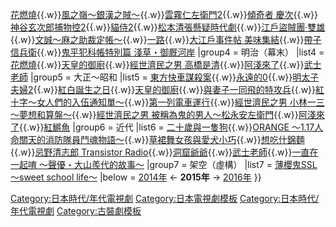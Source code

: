 {{Navbox
|name = 2015年日本時代電視劇
|title = [[日本劇集列表 (2015年)|2015年日本時代電視劇]]
|state = collapsed
|group1 = 平安時代
|list1 = [[陰陽師 (2015年電視劇)|陰陽師]]
|group2 = 戰國·安土桃山時代
|list2 = 
|group3 = 江戶時代
|list3 =  [[大江戶搜査網|大江戶搜査網2015]]{{.w}}[[花燃燒]]{{.w}}[[銀漢之賦|風之嶺～銀漢之賊～]]{{.w}}[[雲霧仁左衛門|雲霧仁左衛門2]]{{.w}}[[傾奇者 慶次]]{{.w}}[[神谷玄次郎捕物控|神谷玄次郎捕物控2]]{{.w}}[[貓侍|貓侍2]]{{.w}}[[松本清張懸疑時代劇]]{{.w}}[[江戶盜賊團·雙雄]]{{.w}}[[文誠～麻之助裁定帳～]]{{.w}}[[一路]]{{.w}}[[大江戶事件帖 美味集結]]{{.w}}[[帶子信兵衛]]{{.w}}[[鬼平犯科帳特別篇 淺草・御厩河岸]]
|group4 = 明治（幕末）
|list4 = [[花燃燒]]{{.w}}[[天皇的御廚]]{{.w}}[[經世濟民之男|經世濟民之男 高橋是清]]{{.w}}[[阿淺來了]]{{.w}}[[武士老師]]
|group5 = 大正～昭和
|list5 = [[東方快車謀殺案 (日本電視劇)|東方快車謀殺案]]{{.w}}[[永遠的0]]{{.w}}[[明太子夫婦2]]{{.w}}[[紅白誕生之日]]{{.w}}[[天皇的御廚]]{{.w}}[[與妻子一同飛的特攻兵]]{{.w}}[[紅十字女護士|紅十字～女人們的入伍通知單～]]{{.w}}[[第一列電車運行]]{{.w}}[[經世濟民之男|經世濟民之男 小林一三～夢想和算盤～]]{{.w}}[[經世濟民之男|經世濟民之男 被稱為鬼的男人～松永安左衛門]]{{.w}}[[阿淺來了]]{{.w}}[[紅鱂魚]]
|group6 = 近代
|list6 = [[二十歲與一隻狗]]{{.w}}[[ORANGE (戲劇)|ORANGE ～1.17人命關天的消防隊員鬥魂物語～]]{{.w}}[[草裙舞女孩與愛犬小巧]]{{.w}}[[想吃什錦麵]]{{.w}}[[忌野清志郎 Transistor Radio]]{{.w}}[[洞窟爺爺 荒野的43年|洞窟爺爺]]{{.w}}[[武士老師]]{{.w}}[[一直在一起唷 ～聲優・大山羨代的故事～]]
|group7 = 架空（虛構）
|list7 = [[薄樱鬼 ～新选组奇谭～|薄櫻鬼SSL ～sweet school life～]]
|below = [[Template:2014年日本時代電視劇|2014年]] ← '''2015年''' → [[Template:2016年日本時代電視劇|2016年]]
}}<includeonly>[[Category:日本時代/年代電視劇]]</includeonly><noinclude>[[Category:日本電視劇模板]][[Category:日本時代/年代電視劇]][[Category:古裝劇模板]]</noinclude>